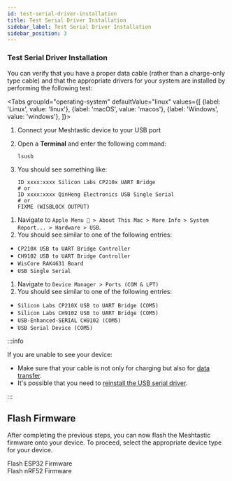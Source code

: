 ```yaml
---
id: test-serial-driver-installation
title: Test Serial Driver Installation
sidebar_label: Test Serial Driver Installation
sidebar_position: 3
---
```



### Test Serial Driver Installation

You can verify that you have a proper data cable (rather than a charge-only type cable) and that the appropriate drivers for your system are installed by performing the following test:

<Tabs
groupId="operating-system"
defaultValue="linux"
values={[
{label: 'Linux', value: 'linux'},
{label: 'macOS', value: 'macos'},
{label: 'Windows', value: 'windows'},
]}>
<TabItem value="linux">

1. Connect your Meshtastic device to your USB port
2. Open a **Terminal** and enter the following command:

   ```shell
   lsusb
   ```

3. You should see something like:

   ```shell
   ID xxxx:xxxx Silicon Labs CP210x UART Bridge
   # or
   ID xxxx:xxxx QinHeng Electronics USB Single Serial
   # or
   FIXME (WISBLOCK OUTPUT)
   ```

</TabItem>
<TabItem value="macos">

1. Navigate to `Apple Menu  > About This Mac > More Info > System Report... > Hardware > USB`.
2. You should see similar to one of the following entries:

- `CP210X USB to UART Bridge Controller`
- `CH9102 USB to UART Bridge Controller`
- `WisCore RAK4631 Board`
- `USB Single Serial`

</TabItem>
<TabItem value="windows">

1. Navigate to `Device Manager > Ports (COM & LPT)`
2. You should see similar to one of the following entries:

- `Silicon Labs CP210X USB to UART Bridge (COM5)`
- `Silicon Labs CH9102 USB to UART Bridge (COM5)`
- `USB-Enhanced-SERIAL CH9102 (COM5)`
- `USB Serial Device (COM5)`

</TabItem>
</Tabs>

:::info

If you are unable to see your device:

- Make sure that your cable is not only for charging but also for [data transfer](../../getting-started/#verify-data-cable).
- It's possible that you need to [reinstall the USB serial driver](../../getting-started/serial-drivers).

:::

## Flash Firmware

After completing the previous steps, you can now flash the Meshtastic firmware onto your device. To proceed, select the appropriate device type for your device.

<div className="indexCtasBody">
  <div className="split-container">
    <div className="split-item">
      <Link
        className={"button button--outline button--lg cta--button"}
        to={"../../getting-started/flashing-firmware/esp32/"}
      >
        Flash ESP32 Firmware
      </Link>
    </div>

  <div className="split-item">
      <Link
        className={"button button--outline button--lg cta--button"}
        to={"../../getting-started/flashing-firmware/nrf52/"}
      >
        Flash nRF52 Firmware
      </Link>
    </div>
  </div>
</div>

